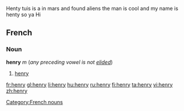 Henty tuis is a in mars and found aliens
the man is cool and my name is henty so ya Hi

==French==

===Noun===
'''henry''' ''m'' (''any preceding vowel is not [[elide]]d'')

# [[#English|henry]]

[[Category:French nouns]]

[[fr:henry]]
[[gl:henry]]
[[li:henry]]
[[hu:henry]]
[[ru:henry]]
[[fi:henry]]
[[ta:henry]]
[[vi:henry]]
[[zh:henry]]